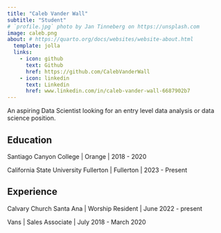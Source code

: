 ```yaml
---
title: "Caleb Vander Wall"
subtitle: "Student"
# `profile.jpg` photo by Jan Tinneberg on https://unsplash.com
image: caleb.png
about: # https://quarto.org/docs/websites/website-about.html
  template: jolla
  links:
    - icon: github
      text: Github
      href: https://github.com/CalebVanderWall
    - icon: linkedin
      text: Linkedin
      href: www.linkedin.com/in/caleb-vander-wall-6687902b7
---
```


An aspiring Data Scientist looking for an entry level data analysis or data science position.

## Education

Santiago Canyon College \| Orange \| 2018 - 2020

California State University Fullerton \| Fullerton \| 2023 - Present

## Experience

Calvary Church Santa Ana \| Worship Resident \| June 2022 - present

Vans \| Sales Associate \| July 2018 - March 2020